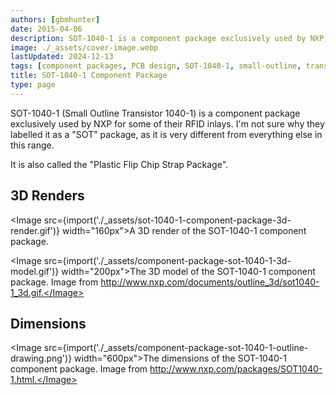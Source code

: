 ```yaml
---
authors: [gbmhunter]
date: 2015-04-06
description: SOT-1040-1 is a component package exclusively used by NXP for some of their RFID inlays.
image: ./_assets/cover-image.webp
lastUpdated: 2024-12-13
tags: [component packages, PCB design, SOT-1040-1, small-outline, transistor, RFID]
title: SOT-1040-1 Component Package
type: page
---
```


SOT-1040-1 (Small Outline Transistor 1040-1) is a component package exclusively used by NXP for some of their RFID inlays. I'm not sure why they labelled it as a "SOT" package, as it is very different from everything else in this range.

It is also called the "Plastic Flip Chip Strap Package".

## 3D Renders

<Image src={import('./_assets/sot-1040-1-component-package-3d-render.gif')} width="160px">A 3D render of the SOT-1040-1 component package.</Image>

<Image src={import('./_assets/component-package-sot-1040-1-3d-model.gif')} width="200px">The 3D model of the SOT-1040-1 component package. Image from http://www.nxp.com/documents/outline_3d/sot1040-1_3d.gif.</Image>

## Dimensions

<Image src={import('./_assets/component-package-sot-1040-1-outline-drawing.png')} width="600px">The dimensions of the SOT-1040-1 component package. Image from http://www.nxp.com/packages/SOT1040-1.html.</Image>
